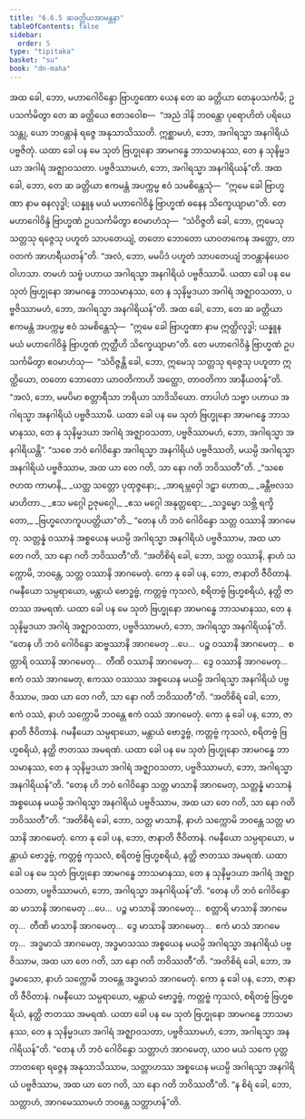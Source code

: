 ```yaml
---
title: "6.6.5 ဆခတ္တိယအာမန္တနာ"
tableOfContents: false
sidebar:
  order: 5
type: "tipitaka"
basket: "su"
book: "dn-maha"
---
```



<DynamicBreadcrumb />

<Division number="322" book="dn-maha">

<Paragraph number="726" book="dn-maha">
အထ ခေါ, ဘော, မဟာဂေါဝိန္ဒော ဗြာဟ္မဏော ယေန တေ ဆ ခတ္တိယာ တေနုပသင်္ကမိ; ဥပသင်္ကမိတွာ တေ ဆ ခတ္တိယေ ဧတဒဝေါစ—  “အညံ ဒါနိ ဘဝန္တော ပုရောဟိတံ ပရိယေသန္တု, ယော ဘဝန္တာနံ ရဇ္ဇေ အနုသာသိဿတိ. ဣစ္ဆာမဟံ, ဘော, အဂါရသ္မာ အနဂါရိယံ ပဗ္ဗဇိတုံ. ယထာ ခေါ ပန မေ သုတံ ဗြဟ္မုနော အာမဂန္ဓေ ဘာသမာနဿ, တေ န သုနိမ္မဒယာ အဂါရံ အဇ္ဈာဝသတာ. ပဗ္ဗဇိဿာမဟံ, ဘော, အဂါရသ္မာ အနဂါရိယန်”တိ. အထ ခေါ, ဘော, တေ ဆ ခတ္တိယာ ဧကမန္တံ အပက္ကမ္မ ဧဝံ သမစိန္တေသုံ—  “ဣမေ ခေါ ဗြာဟ္မဏာ နာမ ဓနလုဒ္ဓါ; ယန္နူန မယံ မဟာဂေါဝိန္ဒံ ဗြာဟ္မဏံ ဓနေန သိက္ခေယျာမာ”တိ. တေ မဟာဂေါဝိန္ဒံ ဗြာဟ္မဏံ ဥပသင်္ကမိတွာ ဧဝမာဟံသု—  “သံဝိဇ္ဇတိ ခေါ, ဘော, ဣမေသု သတ္တသု ရဇ္ဇေသု ပဟူတံ သာပတေယျံ, တတော ဘောတော ယာဝတကေန အတ္ထော, တာဝတကံ အာဟရီယတန်”တိ. “အလံ, ဘော, မမပိဒံ ပဟူတံ သာပတေယျံ ဘဝန္တာနံယေဝ ဝါဟသာ. တမဟံ သဗ္ဗံ ပဟာယ အဂါရသ္မာ အနဂါရိယံ ပဗ္ဗဇိဿာမိ. ယထာ ခေါ ပန မေ သုတံ ဗြဟ္မုနော အာမဂန္ဓေ ဘာသမာနဿ, တေ န သုနိမ္မဒယာ အဂါရံ အဇ္ဈာဝသတာ, ပဗ္ဗဇိဿာမဟံ, ဘော, အဂါရသ္မာ အနဂါရိယန်”တိ. အထ ခေါ, ဘော, တေ ဆ ခတ္တိယာ ဧကမန္တံ အပက္ကမ္မ ဧဝံ သမစိန္တေသုံ—  “ဣမေ ခေါ ဗြာဟ္မဏာ နာမ ဣတ္ထိလုဒ္ဓါ; ယန္နူန မယံ မဟာဂေါဝိန္ဒံ ဗြာဟ္မဏံ ဣတ္ထီဟိ သိက္ခေယျာမာ”တိ. တေ မဟာဂေါဝိန္ဒံ ဗြာဟ္မဏံ ဥပသင်္ကမိတွာ ဧဝမာဟံသု—  “သံဝိဇ္ဇန္တိ ခေါ, ဘော, ဣမေသု သတ္တသု ရဇ္ဇေသု ပဟူတာ ဣတ္ထိယော, တတော ဘောတော ယာဝတိကာဟိ အတ္ထော, တာဝတိကာ အာနီယတန်”တိ. “အလံ, ဘော, မမပိမာ စတ္တာရီသာ ဘရိယာ သာဒိသိယော. တာပါဟံ သဗ္ဗာ ပဟာယ အဂါရသ္မာ အနဂါရိယံ ပဗ္ဗဇိဿာမိ. ယထာ ခေါ ပန မေ သုတံ ဗြဟ္မုနော အာမဂန္ဓေ ဘာသမာနဿ, တေ န သုနိမ္မဒယာ အဂါရံ အဇ္ဈာဝသတာ, ပဗ္ဗဇိဿာမဟံ, ဘော, အဂါရသ္မာ အနဂါရိယန္တိ”.
</Paragraph>

</Division>
<Division number="323" book="dn-maha">

<Paragraph number="727" book="dn-maha">
“သစေ ဘဝံ ဂေါဝိန္ဒော အဂါရသ္မာ အနဂါရိယံ ပဗ္ဗဇိဿတိ, မယမ္ပိ အဂါရသ္မာ အနဂါရိယံ ပဗ္ဗဇိဿာမ, အထ ယာ တေ ဂတိ, သာ နော ဂတိ ဘဝိဿတီ”တိ.
</Paragraph>

<Paragraph number="728" type="verses" book="dn-maha">
_“သစေ ဇဟထ ကာမာနိ,_  
_ယတ္ထ သတ္တော ပုထုဇ္ဇနော;_  
_အာရမ္ဘဝှေါ ဒဠှာ ဟောထ,_  
_ခန္တီဗလသမာဟိတာ._  

</Paragraph>

<Paragraph number="729" type="verses" book="dn-maha">
_ဧသ မဂ္ဂေါ ဥဇုမဂ္ဂေါ,_  
_ဧသ မဂ္ဂေါ အနုတ္တရော;_  
_သဒ္ဓမ္မော သဗ္ဘိ ရက္ခိတော,_  
_ဗြဟ္မလောကူပပတ္တိယာ”တိ._  

</Paragraph>

<Paragraph number="730" book="dn-maha">
“တေန ဟိ ဘဝံ ဂေါဝိန္ဒော သတ္တ ဝဿာနိ အာဂမေတု. သတ္တန္နံ ဝဿာနံ အစ္စယေန မယမ္ပိ အဂါရသ္မာ အနဂါရိယံ ပဗ္ဗဇိဿာမ, အထ ယာ တေ ဂတိ, သာ နော ဂတိ ဘဝိဿတီ”တိ.
</Paragraph>

<Paragraph number="731" book="dn-maha">
“အတိစိရံ ခေါ, ဘော, သတ္တ ဝဿာနိ, နာဟံ သက္ကောမိ, ဘဝန္တေ, သတ္တ ဝဿာနိ အာဂမေတုံ. ကော နု ခေါ ပန, ဘော, ဇာနာတိ ဇီဝိတာနံ. ဂမနီယော သမ္ပရာယော, မန္တာယံ ဗောဒ္ဓဗ္ဗံ, ကတ္တဗ္ဗံ ကုသလံ, စရိတဗ္ဗံ ဗြဟ္မစရိယံ, နတ္ထိ ဇာတဿ အမရဏံ. ယထာ ခေါ ပန မေ သုတံ ဗြဟ္မုနော အာမဂန္ဓေ ဘာသမာနဿ, တေ န သုနိမ္မဒယာ အဂါရံ အဇ္ဈာဝသတာ, ပဗ္ဗဇိဿာမဟံ, ဘော, အဂါရသ္မာ အနဂါရိယန်”တိ. “တေန ဟိ ဘဝံ ဂေါဝိန္ဒော ဆဗ္ဗဿာနိ အာဂမေတု …ပေ…  ပဉ္စ ဝဿာနိ အာဂမေတု…  စတ္တာရိ ဝဿာနိ အာဂမေတု…  တီဏိ ဝဿာနိ အာဂမေတု…  ဒွေ ဝဿာနိ အာဂမေတု…  ဧကံ ဝဿံ အာဂမေတု, ဧကဿ ဝဿဿ အစ္စယေန မယမ္ပိ အဂါရသ္မာ အနဂါရိယံ ပဗ္ဗဇိဿာမ, အထ ယာ တေ ဂတိ, သာ နော ဂတိ ဘဝိဿတီ”တိ.
</Paragraph>

<Paragraph number="732" book="dn-maha">
“အတိစိရံ ခေါ, ဘော, ဧကံ ဝဿံ, နာဟံ သက္ကောမိ ဘဝန္တေ ဧကံ ဝဿံ အာဂမေတုံ. ကော နု ခေါ ပန, ဘော, ဇာနာတိ ဇီဝိတာနံ. ဂမနီယော သမ္ပရာယော, မန္တာယံ ဗောဒ္ဓဗ္ဗံ, ကတ္တဗ္ဗံ ကုသလံ, စရိတဗ္ဗံ ဗြဟ္မစရိယံ, နတ္ထိ ဇာတဿ အမရဏံ. ယထာ ခေါ ပန မေ သုတံ ဗြဟ္မုနော အာမဂန္ဓေ ဘာသမာနဿ, တေ န သုနိမ္မဒယာ အဂါရံ အဇ္ဈာဝသတာ, ပဗ္ဗဇိဿာမဟံ, ဘော, အဂါရသ္မာ အနဂါရိယန်”တိ. “တေန ဟိ ဘဝံ ဂေါဝိန္ဒော သတ္တ မာသာနိ အာဂမေတု, သတ္တန္နံ မာသာနံ အစ္စယေန မယမ္ပိ အဂါရသ္မာ အနဂါရိယံ ပဗ္ဗဇိဿာမ, အထ ယာ တေ ဂတိ, သာ နော ဂတိ ဘဝိဿတီ”တိ.
</Paragraph>

<Paragraph number="733" book="dn-maha">
“အတိစိရံ ခေါ, ဘော, သတ္တ မာသာနိ, နာဟံ သက္ကောမိ ဘဝန္တေ သတ္တ မာသာနိ အာဂမေတုံ. ကော နု ခေါ ပန, ဘော, ဇာနာတိ ဇီဝိတာနံ. ဂမနီယော သမ္ပရာယော, မန္တာယံ ဗောဒ္ဓဗ္ဗံ, ကတ္တဗ္ဗံ ကုသလံ, စရိတဗ္ဗံ ဗြဟ္မစရိယံ, နတ္ထိ ဇာတဿ အမရဏံ. ယထာ ခေါ ပန မေ သုတံ ဗြဟ္မုနော အာမဂန္ဓေ ဘာသမာနဿ, တေ န သုနိမ္မဒယာ အဂါရံ အဇ္ဈာဝသတာ, ပဗ္ဗဇိဿာမဟံ, ဘော, အဂါရသ္မာ အနဂါရိယန်”တိ.
</Paragraph>

<Paragraph number="734" book="dn-maha">
“တေန ဟိ ဘဝံ ဂေါဝိန္ဒော ဆ မာသာနိ အာဂမေတု …ပေ…  ပဉ္စ မာသာနိ အာဂမေတု…  စတ္တာရိ မာသာနိ အာဂမေတု…  တီဏိ မာသာနိ အာဂမေတု…  ဒွေ မာသာနိ အာဂမေတု…  ဧကံ မာသံ အာဂမေတု…  အဒ္ဓမာသံ အာဂမေတု, အဒ္ဓမာသဿ အစ္စယေန မယမ္ပိ အဂါရသ္မာ အနဂါရိယံ ပဗ္ဗဇိဿာမ, အထ ယာ တေ ဂတိ, သာ နော ဂတိ ဘဝိဿတီ”တိ.
</Paragraph>

<Paragraph number="735" book="dn-maha">
“အတိစိရံ ခေါ, ဘော, အဒ္ဓမာသော, နာဟံ သက္ကောမိ ဘဝန္တေ အဒ္ဓမာသံ အာဂမေတုံ. ကော နု ခေါ ပန, ဘော, ဇာနာတိ ဇီဝိတာနံ. ဂမနီယော သမ္ပရာယော, မန္တာယံ ဗောဒ္ဓဗ္ဗံ, ကတ္တဗ္ဗံ ကုသလံ, စရိတဗ္ဗံ ဗြဟ္မစရိယံ, နတ္ထိ ဇာတဿ အမရဏံ. ယထာ ခေါ ပန မေ သုတံ ဗြဟ္မုနော အာမဂန္ဓေ ဘာသမာနဿ, တေ န သုနိမ္မဒယာ အဂါရံ အဇ္ဈာဝသတာ, ပဗ္ဗဇိဿာမဟံ, ဘော, အဂါရသ္မာ အနဂါရိယန်”တိ. “တေန ဟိ ဘဝံ ဂေါဝိန္ဒော သတ္တာဟံ အာဂမေတု, ယာဝ မယံ သကေ ပုတ္တဘာတရော ရဇ္ဇေန အနုသာသိဿာမ, သတ္တာဟဿ အစ္စယေန မယမ္ပိ အဂါရသ္မာ အနဂါရိယံ ပဗ္ဗဇိဿာမ, အထ ယာ တေ ဂတိ, သာ နော ဂတိ ဘဝိဿတီ”တိ. “န စိရံ ခေါ, ဘော, သတ္တာဟံ, အာဂမေဿာမဟံ ဘဝန္တေ သတ္တာဟန်”တိ.
</Paragraph>
</Division>
